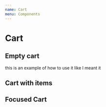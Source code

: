 ```yaml
---
name: Cart
menu: Components
---
```



# Cart

## Empty cart

this is an example of how to use it like I meant it

<Cart href="#" title="Woodlike Ocean shopping cart" count={0} isFilled={false} />

## Cart with items

<Cart href="#" title="Woodlike Ocean shopping cart" count={1} isFilled={true} />

## Focused Cart

<Cart isFocused={true} href="#" title="Woodlike Ocean shopping cart" count={1} isFilled={true} />
